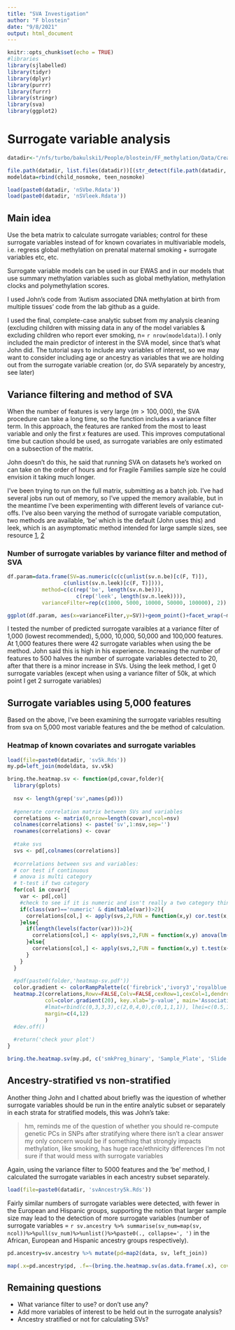 ```yaml
---
title: "SVA Investigation"
author: "F blostein"
date: "9/8/2021"
output: html_document
---
```


```r
knitr::opts_chunk$set(echo = TRUE)
#libraries
library(sjlabelled)
library(tidyr)
library(dplyr)
library(purrr)
library(furrr)
library(stringr)
library(sva)
library(ggplot2)
```

# Surrogate variable analysis 

```r
datadir<-"/nfs/turbo/bakulski1/People/blostein/FF_methylation/Data/CreatedData/"

file.path(datadir, list.files(datadir))[(str_detect(file.path(datadir, list.files(datadir)), 'NoSmk'))]%>%map(load, envir=.GlobalEnv)
modeldata=rbind(child_nosmoke, teen_nosmoke)

load(paste0(datadir, 'nSVbe.Rdata'))
load(paste0(datadir, 'nSVleek.Rdata'))

```

## Main idea

Use the beta matrix to calculate surrogate variables; control for these surrogate variables instead of for known covariates in multivariable models, i.e. regress global methylation on prenatal maternal smoking + surrogate variables etc, etc. 

Surrogate variable models can be used in our EWAS and in our models that use summary methylation variables such as global methylation, methylation clocks and polymethylation scores. 

I used John's code from 'Autism associated DNA methylation at birth from multiple tissues' code from the lab github as a guide. 

I used the final, complete-case analytic subset from my analysis cleaning (excluding children with missing data in any of the model variables & excluding children who report ever smoking, n= `r nrow(modeldata)`). I only included the main predictor of interest in the SVA model, since that's what John did.  The tutorial says to include any variables of interest, so we may want to consider including age or ancestry as variables that we are holding out from the surrogate variable creation (or, do SVA separately by ancestry, see later)

## Variance filtering and method of SVA 

When the number of features is very large ($m>100,000$), the SVA procedure can take a long time, so the function includes a variance filter term. In this approach, the features are ranked from the most to least variable and only the first $x$ features are used. This improves computational time but caution should be used, as surrogate variables are only estimated on a subsection of the matrix.

John doesn't do this, he said that running SVA on datasets he's worked on can take on the order of hours and for Fragile Families sample size he could envision it taking much longer. 

I've been trying to run on the full matrix, submitting as a batch job. I've had several jobs run out of memory, so I've upped the memory available, but in the meantime I've been experimenting with different levels of variance cut-offs. I've also been varying the method of surrogate variable computation, two methods are available, 'be' which is the default (John uses this) and leek, which is an asymptomatic method intended for large sample sizes, see resource [1](https://support.bioconductor.org/p/97469/), [2](https://cebp.aacrjournals.org/content/cebp/suppl/2018/06/30/1055-9965.EPI-17-0728.DC1/187479_3_supp_4617635_p5bqpt.pdf)


### Number of surrogate variables by variance filter and method of SVA

```r
df.param=data.frame(SV=as.numeric(c(c(unlist(sv.n.be)[c(F, T)]),
                  c(unlist(sv.n.leek)[c(F, T)]))), 
           method=c(c(rep('be', length(sv.n.be))), 
                      c(rep('leek', length(sv.n.leek)))), 
           varianceFilter=rep(c(1000, 5000, 10000, 50000, 100000), 2))

ggplot(df.param, aes(x=varianceFilter,y=SV))+geom_point()+facet_wrap(~method)+scale_x_log10()+theme_classic()
```

I tested the number of predicted surrogate varaibles at a variance filter of 1,000 (lowest recommended), 5,000, 10,000, 50,000 and 100,000 features. At 1,000 features there were 42 surrogate variables when using the be method. John said this is high in his experience. Increasing the number of features to 500 halves the number of surrogate variables detected to 20, after that there is a minor increase in SVs.  Using the leek method, I get 0 surrogate variables (except when using a variance filter of 50k, at which point I get 2 surrogate variables)

## Surrogate variables using 5,000 features 

Based on the above, I've been examining the surrogate variables resulting from sva on 5,000 most variable features and the be method of calculation. 

### Heatmap of known covariates and surrogate variables

```r
load(file=paste0(datadir, 'sv5k.Rds'))
my.pd=left_join(modeldata, sv.v5k)
```


```r
bring.the.heatmap.sv <- function(pd,covar,folder){
  library(gplots)
  
  nsv <- length(grep('sv',names(pd)))
  
  #generate correlation matrix between SVs and variables
  correlations <- matrix(0,nrow=length(covar),ncol=nsv)
  colnames(correlations) <- paste('sv',1:nsv,sep='')
  rownames(correlations) <- covar
  
  #take svs
  svs <- pd[,colnames(correlations)]
  
  #correlations between svs and variables:
  # cor test if continuous
  # anova is multi category
  # t-test if two category
  for(col in covar){
    var <- pd[,col]
    #check to see if it is numeric and isn't really a two category thing
    if(class(var)=='numeric' & dim(table(var))>2){
      correlations[col,] <- apply(svs,2,FUN = function(x,y) cor.test(x,y)$p.value,y=var)
    }else{
      if(length(levels(factor(var)))>2){
        correlations[col,] <- apply(svs,2,FUN = function(x,y) anova(lm(x~y))$'Pr(>F)'[1],y=var)
      }else{
        correlations[col,] <- apply(svs,2,FUN = function(x,y) t.test(x~y)$p.value,y=var)
      }
    }
  }
  
  #pdf(paste0(folder,'heatmap-sv.pdf'))
  color.gradient <- colorRampPalette(c('firebrick','ivory3','royalblue'),bias=3)
  heatmap.2(correlations,Rowv=FALSE,Colv=FALSE,cexRow=1,cexCol=1,dendrogram='none',density.info='none',trace='none',
            col=color.gradient(20), key.xlab='p-value', main='Associations Between SVs\n and Given Covariates',
            #lmat=rbind(c(0,3,3,3),c(2,0,4,0),c(0,1,1,1)), lhei=c(0.5,1.5,3), lwid=c(0.12,0.145,0.4,0.335),
            margin=c(4,12)
            )
  #dev.off()
  
  #return('check your plot')
}
```

```r
bring.the.heatmap.sv(my.pd, c('smkPreg_binary', 'Sample_Plate', 'Slide', 'Array', 'ChildAgeComposite', 'ancestry', 'cm1bsex', 'Epi', 'Fib', 'IC', 'cm1inpov', 'm1g2_YesNoPreg', 'm1g3_YesNoPreg', 'PostnatalMaternalSmokingAny', 'SmkAtVisitPastmonth'))
```

## Ancestry-stratified vs non-stratified 

Another thing John and I chatted about briefly was the iquestion of whether surrogate variables should be run in the entire analytic subset or separately in each strata for stratified models, this was John's take: 

> hm, reminds me of the question of whether you should re-compute genetic PCs in SNPs after stratifying where there isn't a clear answer
my only concern would be if something that strongly impacts methylation, like smoking, has huge race/ethnicity differences
I'm not sure if that would mess with surrogate variables

Again, using the variance filter to 5000 features and the 'be' method, I calculated the surrogate variables in each ancestry subset separately. 

```r
load(file=paste0(datadir, 'svAncestry5k.Rds'))
```

Fairly similar numbers of surrogate variables were detected, with fewer in the European and Hispanic groups, supporting the notion that larger sample size may lead to the detection of more surrogate variables (number of surrogate variables = `r sv.ancestry %>% summarise(sv_num=map(sv, ncol))%>%pull(sv_num)%>%unlist()%>%paste0(., collapse=', ')` in the African, European and Hispanic ancestry groups respectively). 

```r
pd.ancestry=sv.ancestry %>% mutate(pd=map2(data, sv, left_join))
```
```r
map(.x=pd.ancestry$pd, .f=~(bring.the.heatmap.sv(as.data.frame(.x), covar=c('smkPreg_binary', 'Sample_Plate', 'Slide', 'Array', 'ChildAgeComposite', 'cm1bsex', 'Epi', 'Fib', 'IC', 'cm1inpov', 'm1g2_YesNoPreg', 'm1g3_YesNoPreg', 'PostnatalMaternalSmokingAny', 'SmkAtVisitPastmonth'))))
```


## Remaining questions 

- What variance filter to use? or don't use any? 
- Add more variables of interest to be held out in the surrogate analysis? 
- Ancestry stratified or not for calculating SVs? 
